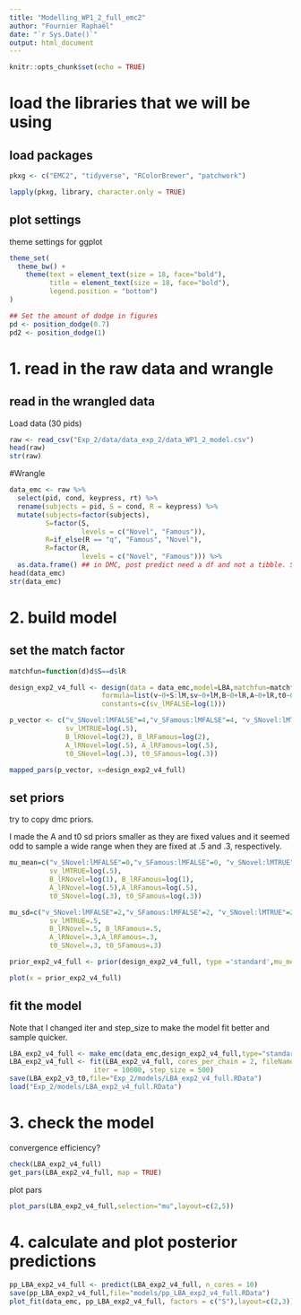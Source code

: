 ```yaml
---
title: "Modelling_WP1_2_full_emc2"
author: "Fournier Raphaël"
date: "`r Sys.Date()`"
output: html_document
---
```


```r
knitr::opts_chunk$set(echo = TRUE)
```

# load the libraries that we will be using #

## load packages ##

```r
pkxg <- c("EMC2", "tidyverse", "RColorBrewer", "patchwork")

lapply(pkxg, library, character.only = TRUE)
```

## plot settings ##

theme settings for ggplot

```r
theme_set(
  theme_bw() +
    theme(text = element_text(size = 18, face="bold"), 
          title = element_text(size = 18, face="bold"),
          legend.position = "bottom")
)

## Set the amount of dodge in figures
pd <- position_dodge(0.7)
pd2 <- position_dodge(1)
```

# 1. read in the raw data and wrangle

## read in the wrangled data ##

Load data (30 pids)

```r
raw <- read_csv("Exp_2/data/data_exp_2/data_WP1_2_model.csv")
head(raw)
str(raw)
```

#Wrangle
```r
data_emc <- raw %>%
  select(pid, cond, keypress, rt) %>% 
  rename(subjects = pid, S = cond, R = keypress) %>% 
  mutate(subjects=factor(subjects),
         S=factor(S,
                  levels = c("Novel", "Famous")),
         R=if_else(R == "q", "Famous", "Novel"),
         R=factor(R,
                  levels = c("Novel", "Famous"))) %>% 
  as.data.frame() ## in DMC, post predict need a df and not a tibble. Same for EMC2 I think.
head(data_emc)
str(data_emc)
```

# 2. build model #

## set the match factor  ##

```r
matchfun=function(d)d$S==d$lR
```

```r
design_exp2_v4_full <- design(data = data_emc,model=LBA,matchfun=matchfun,
                       formula=list(v~0+S:lM,sv~0+lM,B~0+lR,A~0+lR,t0~0+S),
                       constants=c(sv_lMFALSE=log(1)))
```

```r
p_vector <- c("v_SNovel:lMFALSE"=4,"v_SFamous:lMFALSE"=4, "v_SNovel:lMTRUE"=4, "v_SFamous:lMTRUE"=4,
              sv_lMTRUE=log(.5), 
              B_lRNovel=log(2), B_lRFamous=log(2),
              A_lRNovel=log(.5), A_lRFamous=log(.5),
              t0_SNovel=log(.3), t0_SFamous=log(.3))

mapped_pars(p_vector, x=design_exp2_v4_full)
```

## set priors ##

try to copy dmc priors.

I made the A and t0 sd priors smaller as they are fixed values and it seemed odd to sample a wide range when they are fixed at .5 and .3, respectively.

```r
mu_mean=c("v_SNovel:lMFALSE"=0,"v_SFamous:lMFALSE"=0, "v_SNovel:lMTRUE"=1, "v_SFamous:lMTRUE"=1,
          sv_lMTRUE=log(.5), 
          B_lRNovel=log(1), B_lRFamous=log(1),
          A_lRNovel=log(.5),A_lRFamous=log(.5),
          t0_SNovel=log(.3), t0_SFamous=log(.3))

mu_sd=c("v_SNovel:lMFALSE"=2,"v_SFamous:lMFALSE"=2, "v_SNovel:lMTRUE"=2, "v_SFamous:lMTRUE"=2,
          sv_lMTRUE=.5, 
          B_lRNovel=.5, B_lRFamous=.5,
          A_lRNovel=.3,A_lRFamous=.3,
          t0_SNovel=.3, t0_SFamous=.3)

prior_exp2_v4_full <- prior(design_exp2_v4_full, type ='standard',mu_mean=mu_mean,mu_sd=mu_sd)

plot(x = prior_exp2_v4_full)
```            

## fit the model ##

Note that I changed iter and step_size to make the model fit better and sample quicker.

```r
LBA_exp2_v4_full <- make_emc(data_emc,design_exp2_v4_full,type="standard",  prior=prior_exp2_v4_full)
LBA_exp2_v4_full <- fit(LBA_exp2_v4_full, cores_per_chain = 2, fileName="Exp_2/models/tmp.RData",
                     iter = 10000, step_size = 500)
save(LBA_exp2_v3_t0,file="Exp_2/models/LBA_exp2_v4_full.RData") 
load("Exp_2/models/LBA_exp2_v4_full.RData")
```

# 3. check the model #

convergence 
efficiency?

```r
check(LBA_exp2_v4_full)
get_pars(LBA_exp2_v4_full, map = TRUE)
```

plot pars

```r
plot_pars(LBA_exp2_v4_full,selection="mu",layout=c(2,5))
```

# 4. calculate and plot posterior predictions #

```r
pp_LBA_exp2_v4_full <- predict(LBA_exp2_v4_full, n_cores = 10)
save(pp_LBA_exp2_v4_full,file="models/pp_LBA_exp2_v4_full.RData")
plot_fit(data_emc, pp_LBA_exp2_v4_full, factors = c("S"),layout=c(2,3))
```

